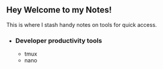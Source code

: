 
## Hey Welcome to my Notes!

This is where I stash handy notes on tools for quick access.

- ### Developer productivity tools
  - <Link href="/notes/tmux">tmux</Link>
  - <Link href="/notes/nano">nano</Link>
